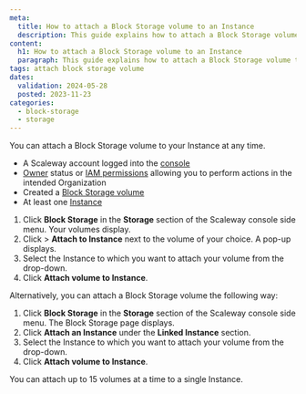 ```yaml
---
meta:
  title: How to attach a Block Storage volume to an Instance
  description: This guide explains how to attach a Block Storage volume to a Scaleway Instance. Follow simple steps to manage your storage efficiently.
content:
  h1: How to attach a Block Storage volume to an Instance
  paragraph: This guide explains how to attach a Block Storage volume to a Scaleway Instance. Follow simple steps to manage your storage efficiently.
tags: attach block storage volume
dates:
  validation: 2024-05-28
  posted: 2023-11-23
categories:
  - block-storage
  - storage
---
```


You can attach a Block Storage volume to your Instance at any time.

<Macro id="requirements" />

- A Scaleway account logged into the [console](https://console.scaleway.com/)
- [Owner](/identity-and-access-management/iam/concepts/#owner/) status or [IAM permissions](/identity-and-access-management/iam/concepts/#permission/) allowing you to perform actions in the intended Organization
- Created a [Block Storage volume](/storage/block/how-to/create-a-volume/)
- At least one [Instance](/compute/instances/how-to/create-an-instance/)


1. Click **Block Storage** in the **Storage** section of the Scaleway console side menu. Your volumes display.
2. Click <Icon name="more" /> > **Attach to Instance** next to the volume of your choice. A pop-up displays.
3. Select the Instance to which you want to attach your volume from the drop-down.
4. Click **Attach volume to Instance**.

Alternatively, you can attach a Block Storage volume the following way:

1. Click **Block Storage** in the **Storage** section of the Scaleway console side menu. The Block Storage page displays.
2. Click **Attach an Instance** under the **Linked Instance** section.
    <Lightbox src="scaleway-block-storage-attach-instance.webp" alt="" />
3. Select the Instance to which you want to attach your volume from the drop-down.
4. Click **Attach volume to Instance**.

<Message type="important">
  You can attach up to 15 volumes at a time to a single Instance.
</Message>


